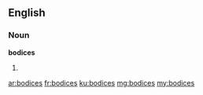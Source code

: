 ==English==

===Noun===
'''bodices'''

# {{plural of|bodice}}

[[ar:bodices]]
[[fr:bodices]]
[[ku:bodices]]
[[mg:bodices]]
[[my:bodices]]